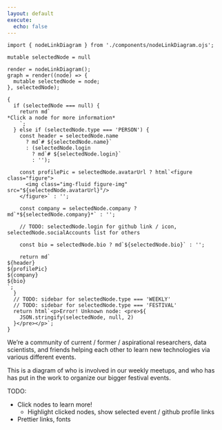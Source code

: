 ```yaml
---
layout: default
execute:
  echo: false
---
```


```ojs
import { nodeLinkDiagram } from './components/nodeLinkDiagram.ojs';

mutable selectedNode = null
```

::: { .column-screen-left }
```ojs
render = nodeLinkDiagram();
graph = render((node) => {
  mutable selectedNode = node;
}, selectedNode);
```
:::

::: { .column-margin }
```ojs
{
  if (selectedNode === null) {
    return md`
*Click a node for more information*
    `;
  } else if (selectedNode.type === 'PERSON') {
    const header = selectedNode.name
      ? md`# ${selectedNode.name}`
      : (selectedNode.login
        ? md`# ${selectedNode.login}`
        : '');

    const profilePic = selectedNode.avatarUrl ? html`<figure class="figure">
      <img class="img-fluid figure-img" src="${selectedNode.avatarUrl}"/>
    </figure>` : '';

    const company = selectedNode.company ? md`*${selectedNode.company}*` : '';

    // TODO: selectedNode.login for github link / icon, selectedNode.socialAccounts list for others

    const bio = selectedNode.bio ? md`${selectedNode.bio}` : '';

    return md`
${header}
${profilePic}
${company}
${bio}
`;
  }
  // TODO: sidebar for selectedNode.type === 'WEEKLY'
  // TODO: sidebar for selectedNode.type === 'FESTIVAL'
  return html`<p>Error! Unknown node: <pre>${
    JSON.stringify(selectedNode, null, 2)
  }</pre></p>`;
}
```
:::

We're a community of current / former / aspirational researchers, data scientists, and friends helping each other to learn new technologies via various different events.

This is a diagram of who is involved in our weekly meetups, and who has has put in the work to organize our bigger festival events.

TODO:

- Click nodes to learn more!
  - Highlight clicked nodes, show selected event / github profile links
- Prettier links, fonts